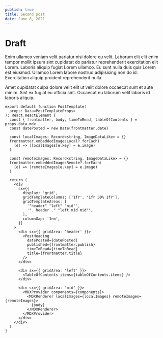 ```yaml
---
publish: true
title: Second post
date: June 8, 2021
---
```


# Draft

Enim ullamco veniam velit pariatur nisi dolore eu velit. Laborum elit elit enim tempor mollit ipsum sint cupidatat do pariatur reprehenderit exercitation elit Lorem. Laboris aliquip fugiat Lorem ullamco. Eu sunt nulla duis quis Lorem est eiusmod. Ullamco Lorem labore nostrud adipisicing non do id. Exercitation aliquip proident reprehenderit nulla.

Amet cupidatat culpa dolore velit elit ut velit dolore occaecat sunt et aute minim. Sint ex fugiat eu officia sint. Occaecat eu laborum velit laboris id laboris aliquip.

```tsx title=PostTemplate
export default function PostTemplate(
  props: Data<PostTemplateProps>
): React.ReactElement {
  const { frontmatter, body, timeToRead, tableOfContents } = props.data.mdx
  const datePosted = new Date(frontmatter.date)

  const localImages: Record<string, ImageDataLike> = {}
  frontmatter.embeddedImagesLocal?.forEach(
    (e) => (localImages[e.key] = e.image)
  )

  const remoteImages: Record<string, ImageDataLike> = {}
  frontmatter.embeddedImagesRemote?.forEach(
    (e) => (remoteImages[e.key] = e.image)
  )

  return (
    <div
      sx={{
        display: 'grid',
        gridTemplateColumns: ['1fr', '1fr 50% 1fr'],
        gridTemplateAreas: [
          '"header" "left" "mid"',
          '". header ." "left mid mid"',
        ],
        columnGap: '1em',
      }}
    >
      <div sx={{ gridArea: 'header' }}>
        <PostHeading
          datePosted={datePosted}
          published={frontmatter.publish}
          timeToRead={timeToRead}
          title={frontmatter.title}
        />
      </div>

      <div sx={{ gridArea: 'left' }}>
        <TableOfContents items={tableOfContents.items} />
      </div>

      <div sx={{ gridArea: 'mid' }}>
        <MDXProvider components={components}>
          <MDXRenderer localImages={localImages} remoteImages={remoteImages}>
            {body}
          </MDXRenderer>
        </MDXProvider>
      </div>
    </div>
  )
}
```
